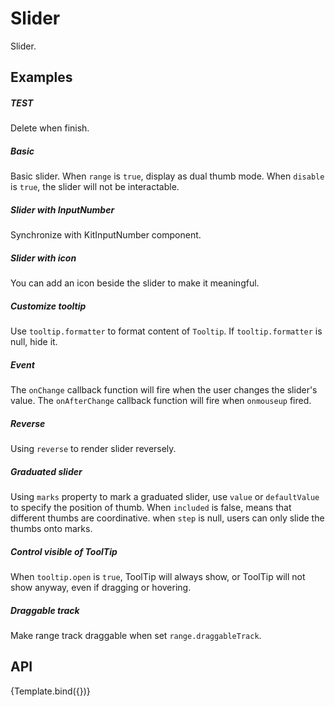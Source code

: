 
<Meta
    title="Design System/DataEntry/Slider"
    argTypes={argTypes}
/>

# Slider

Slider.

## Examples

##### TEST
Delete when finish.

<CustomCanvas content={Exemples.Test} source={Sources.Test} />

##### Basic
Basic slider. When `range` is `true`, display as dual thumb mode. When `disable` is `true`, the slider will not be interactable.

<CustomCanvas content={Exemples.Basic} source={Sources.Basic} />

##### Slider with InputNumber
Synchronize with KitInputNumber component.

<CustomCanvas content={Exemples.WithInputNumber} source={Sources.WithInputNumber} />

##### Slider with icon
You can add an icon beside the slider to make it meaningful.

<CustomCanvas content={Exemples.WithIcon} source={Sources.WithIcon} />

##### Customize tooltip
Use `tooltip.formatter` to format content of `Tooltip`. If `tooltip.formatter` is null, hide it.

<CustomCanvas content={Exemples.Formatter} source={Sources.Formatter} />

##### Event
The `onChange` callback function will fire when the user changes the slider's value. The `onAfterChange` callback function will fire when `onmouseup` fired.

<CustomCanvas content={Exemples.Events} source={Sources.Events} />

##### Reverse
Using `reverse` to render slider reversely.

<CustomCanvas content={Exemples.Reversed} source={Sources.Reversed} />

##### Graduated slider
Using `marks` property to mark a graduated slider, use `value` or `defaultValue` to specify the position of thumb. When `included` is false, means that different thumbs are coordinative. when `step` is null, users can only slide the thumbs onto marks.

<CustomCanvas content={Exemples.Graduated} source={Sources.Graduated} />

##### Control visible of ToolTip
When `tooltip.open` is `true`, ToolTip will always show, or ToolTip will not show anyway, even if dragging or hovering.

<CustomCanvas content={Exemples.VisibleTooltip} source={Sources.VisibleTooltip} />

##### Draggable track
Make range track draggable when set `range.draggableTrack`.

<CustomCanvas content={Exemples.Draggable} source={Sources.Draggable} />


## API

<Canvas>
    <Story name="Slider">{Template.bind({})}</Story>
</Canvas>

<Controls story="Slider" />
